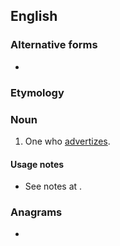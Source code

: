 ==English==

===Alternative forms===
* {{l|en|advertiser}}

===Etymology===
{{suf|en|advertize|er|id2=agent noun}}

===Noun===
{{en-noun}}

# One who [[advertize]]s.

====Usage notes====
* See notes at {{m|en|advertize}}.

===Anagrams===
* {{anagrams|en|a=adeeirrtvz|veratrized}}